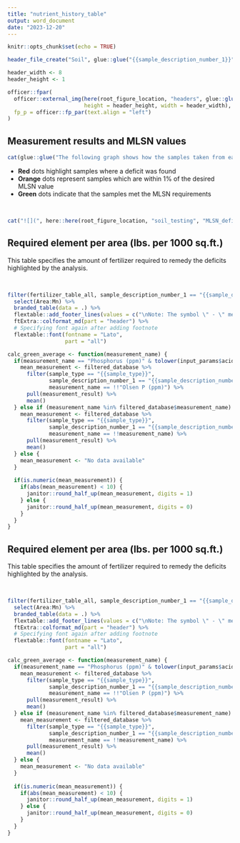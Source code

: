 ```yaml
---
title: "nutrient_history_table"
output: word_document
date: "2023-12-20"
---
```


```r
knitr::opts_chunk$set(echo = TRUE)
```

\newpage

```r
header_file_create("Soil", glue::glue("{{sample_description_number_1}}"))

header_width <- 8
header_height <- 1

officer::fpar(
  officer::external_img(here(root_figure_location, "headers", glue::glue("soil_testing_{{sample_description_number_1}}_plot.png")), 
                        height = header_height, width = header_width),
  fp_p = officer::fp_par(text.align = "left")
)
```


## Measurement results and MLSN values

```r
cat(glue::glue("The following graph shows how the samples taken from each {{sample_description_number_1}} compare to the calculated MLSN values and required elemental inputs based on the provided nitrogen input and the Turf Growth Potential Model."))
```

- **Red** dots highlight samples where a deficit was found
- **Orange** dots represent samples which are within 1% of the desired MLSN value
- **Green** dots indicate that the samples met the MLSN requirements

<br/>

```r
cat("![](", here::here(root_figure_location, "soil_testing", "MLSN_deficits_{{sample_description_number_1}}_plot.png)"), sep = "")
```



## Required element per area (lbs. per 1000 sq.ft.)

This table specifies the amount of fertilizer required to remedy the deficits highlighted by the analysis. 

<br/>


```r

filter(fertilizer_table_all, sample_description_number_1 == "{{sample_description_number_1}}") %>%
  select(Area:Mn) %>%
  branded_table(data = .) %>%
  flextable::add_footer_lines(values = c("\nNote: The symbol \" - \" means no deficit was found; an empty cell means no data was provided. The Average values are the means across all areas where a deficit was found.")) %>%
  ftExtra::colformat_md(part = "header") %>%
  # Specifying font again after adding footnote
  flextable::font(fontname = "Lato", 
                  part = "all")

```


```r
calc_green_average <- function(measurement_name) {
  if(measurement_name == "Phosphorus (ppm)" & tolower(input_params$acid_extract) == "olsen") {
    mean_measurement <- filtered_database %>% 
      filter(sample_type == "{{sample_type}}",
             sample_description_number_1 == "{{sample_description_number_1}}",
             measurement_name == !!"Olsen P (ppm)") %>% 
      pull(measurement_result) %>% 
      mean()
  } else if (measurement_name %in% filtered_database$measurement_name) {
    mean_measurement <- filtered_database %>% 
      filter(sample_type == "{{sample_type}}",
             sample_description_number_1 == "{{sample_description_number_1}}",
             measurement_name == !!measurement_name) %>% 
      pull(measurement_result) %>% 
      mean()
  } else {
    mean_measurement <- "No data available"
  }
  
  if(is.numeric(mean_measurement)) {
    if(abs(mean_measurement) < 10) {
      janitor::round_half_up(mean_measurement, digits = 1)
    } else {
      janitor::round_half_up(mean_measurement, digits = 0)
    }
  }
}
```

\newpage

## Required element per area (lbs. per 1000 sq.ft.)

This table specifies the amount of fertilizer required to remedy the deficits highlighted by the analysis. 

<br/>


```r

filter(fertilizer_table_all, sample_description_number_1 == "{{sample_description_number_1}}") %>%
  select(Area:Mn) %>%
  branded_table(data = .) %>%
  flextable::add_footer_lines(values = c("\nNote: The symbol \" - \" means no deficit was found; an empty cell means no data was provided. The Average values are the means across all areas where a deficit was found.")) %>%
  ftExtra::colformat_md(part = "header") %>%
  # Specifying font again after adding footnote
  flextable::font(fontname = "Lato", 
                  part = "all")

```


```r
calc_green_average <- function(measurement_name) {
  if(measurement_name == "Phosphorus (ppm)" & tolower(input_params$acid_extract) == "olsen") {
    mean_measurement <- filtered_database %>% 
      filter(sample_type == "{{sample_type}}",
             sample_description_number_1 == "{{sample_description_number_1}}",
             measurement_name == !!"Olsen P (ppm)") %>% 
      pull(measurement_result) %>% 
      mean()
  } else if (measurement_name %in% filtered_database$measurement_name) {
    mean_measurement <- filtered_database %>% 
      filter(sample_type == "{{sample_type}}",
             sample_description_number_1 == "{{sample_description_number_1}}",
             measurement_name == !!measurement_name) %>% 
      pull(measurement_result) %>% 
      mean()
  } else {
    mean_measurement <- "No data available"
  }
  
  if(is.numeric(mean_measurement)) {
    if(abs(mean_measurement) < 10) {
      janitor::round_half_up(mean_measurement, digits = 1)
    } else {
      janitor::round_half_up(mean_measurement, digits = 0)
    }
  }
}
```
